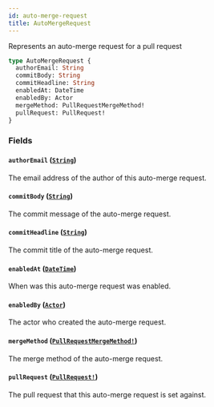 ```yaml
---
id: auto-merge-request
title: AutoMergeRequest
---
```


Represents an auto-merge request for a pull request

```graphql
type AutoMergeRequest {
  authorEmail: String
  commitBody: String
  commitHeadline: String
  enabledAt: DateTime
  enabledBy: Actor
  mergeMethod: PullRequestMergeMethod!
  pullRequest: PullRequest!
}
```

### Fields

#### `authorEmail` ([`String`](/docs/api/scalars/string))

The email address of the author of this auto-merge request.

#### `commitBody` ([`String`](/docs/api/scalars/string))

The commit message of the auto-merge request.

#### `commitHeadline` ([`String`](/docs/api/scalars/string))

The commit title of the auto-merge request.

#### `enabledAt` ([`DateTime`](/docs/api/scalars/date-time))

When was this auto-merge request was enabled.

#### `enabledBy` ([`Actor`](/docs/api/interfaces/actor))

The actor who created the auto-merge request.

#### `mergeMethod` ([`PullRequestMergeMethod!`](/docs/api/enums/pull-request-merge-method))

The merge method of the auto-merge request.

#### `pullRequest` ([`PullRequest!`](/docs/api/objects/pull-request))

The pull request that this auto-merge request is set against.
